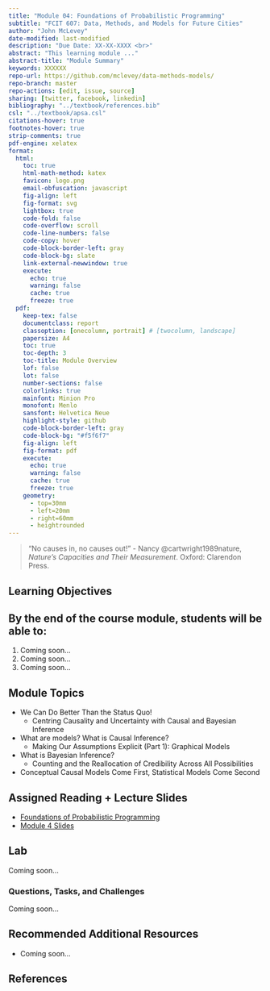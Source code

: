 ```yaml
---
title: "Module 04: Foundations of Probabilistic Programming"
subtitle: "FCIT 607: Data, Methods, and Models for Future Cities"
author: "John McLevey"
date-modified: last-modified
description: "Due Date: XX-XX-XXXX <br>"
abstract: "This learning module ..."
abstract-title: "Module Summary"
keywords: XXXXXX
repo-url: https://github.com/mclevey/data-methods-models/
repo-branch: master
repo-actions: [edit, issue, source]
sharing: [twitter, facebook, linkedin]
bibliography: "../textbook/references.bib"
csl: "../textbook/apsa.csl"
citations-hover: true
footnotes-hover: true
strip-comments: true
pdf-engine: xelatex
format:
  html:
    toc: true
    html-math-method: katex
    favicon: logo.png
    email-obfuscation: javascript
    fig-align: left
    fig-format: svg
    lightbox: true
    code-fold: false
    code-overflow: scroll
    code-line-numbers: false
    code-copy: hover
    code-block-border-left: gray 
    code-block-bg: slate
    link-external-newwindow: true
    execute:
      echo: true
      warning: false
      cache: true
      freeze: true
  pdf:
    keep-tex: false
    documentclass: report
    classoption: [onecolumn, portrait] # [twocolumn, landscape]
    papersize: A4
    toc: true
    toc-depth: 3
    toc-title: Module Overview
    lof: false
    lot: false
    number-sections: false
    colorlinks: true
    mainfont: Minion Pro
    monofont: Menlo
    sansfont: Helvetica Neue
    highlight-style: github
    code-block-border-left: gray
    code-block-bg: "#f5f6f7"
    fig-align: left
    fig-format: pdf
    execute:
      echo: true
      warning: false
      cache: true
      freeze: true
    geometry:
      - top=30mm
      - left=20mm
      - right=60mm
      - heightrounded
---
```


> “No causes in, no causes out!”
> - Nancy @cartwright1989nature, *Nature's Capacities and Their Measurement*. Oxford: Clarendon Press.

## Learning Objectives

:::{.callout-note collapse="false"}
## By the end of the course module, students will be able to: 
1. Coming soon...
2. Coming soon...
3. Coming soon...
:::

## Module Topics

- We Can Do Better Than the Status Quo! 
	- Centring Causality and Uncertainty with Causal and Bayesian Inference
- What are models? What is Causal Inference? 
  - Making Our Assumptions Explicit (Part 1): Graphical Models
- What is Bayesian Inference? 
	- Counting and the Reallocation of Credibility Across All Possibilities
- Conceptual Causal Models Come First, Statistical Models Come Second

## Assigned Reading + Lecture Slides

- [Foundations of Probabilistic Programming](../../textbook/chapters/4-probabilistic-programming.qmd)
- [Module 4 Slides](../../slides/Slides-04.qmd)

## Lab

Coming soon...

### Questions, Tasks, and Challenges

Coming soon...

## Recommended Additional Resources

- Coming soon...

## References